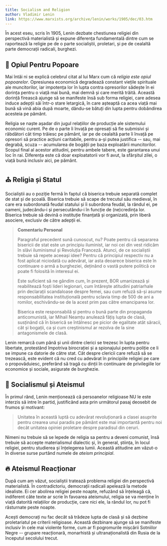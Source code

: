 ```yaml
---
title: Socialism and Religion
author: Vladimir Lenin
link: https://www.marxists.org/archive/lenin/works/1905/dec/03.htm
---
```


În acest eseu, scris în 1905, Lenin dezbate chestiunea religiei din perspectivă materialistă și expune diferența fundamentală dintre cum se raportează la religie pe de o parte socialiștii, proletari, și pe de cealaltă parte democrații radicali, burghezi.

## 💊 Opiul Pentru Popoare

Mai întâi ni se explică celebrul citat al lui Marx cum că _religia este opiul popoarelor_. Opresiunea economică degradează constant viețile spirituale ale muncitorilor, iar impotența lor în lupta contra opresorilor sădește în ei dorința pentru o viață mai bună, mai demnă și care merită trăită. Această dorință firească ajunge să se manifeste însă sub forma religiei, care adesea induce adepții săi într-o stare letargică, în care așteaptă ca acea viață mai bună să vină abia după moarte, dându-se bătuți din lupta pentru dobândirea acesteia pe pământ.

Religia se naște așadar din jugul relațiilor de producție ale sistemului economic curent. Pe de o parte îi învață pe opresați să fie submisivi și răbdători cât timp trăiesc pe pământ, iar pe de cealaltă parte îi învață pe opresori să practice acțiuni caritabile, pentru a-și putea justifica -- sau, mai degrabă, scuza -- acumularea de bogății pe baza exploatării muncitorilor. Scopul final al acestor atitudini, pentru ambele tabere, este garantarea unui loc în rai. Diferența este că doar exploatatorii vor fi avut, la sfârșitul zilei, o viață bună inclusiv aici, pe pământ.

## ⛪️ Religia și Statul

Socialiștii au o poziție fermă în faptul că biserica trebuie separată complet de stat și de școală. Biserica trebuie să scape de trecutul său medieval, în care era subordonată feudal statului și îi subordona feudal, la rândul ei, pe oameni, judecându-i și persecutându-i în funcție de (ne)credința lor. Biserica trebuie să devină o instituție finanțată și organizată, prin liberă asociere, exclusiv de către adepții ei.

> **Comentariu Personal**
>
> Paragraful precedent sună cunoscut, nu? Poate pentru că separarea bisericii de stat este un principiu iluminist, iar noi cei din vest ridicăm în slăvi iluminismul și Revoluția Franceză. Atunci, de ce socialiștii trebuie să repete aceeași idee? Pentru că principiul respectiv nu a fost aplicat niciodată cu adevărat, iar asta deoarece biserica este în continuare o armă a burgheziei, deținând o vastă putere politică ce poate fi folosită în interesul ei.
>
> Este suficient să ne gândim cum, în prezent, BOR umanizează și reabilitează foști lideri legionari, cum întărește atitudini patriarhale prin declarații scandaloase despre femei, sau cum refuză să-și asume responsabilitatea instituțională pentru sclavia timp de 500 de ani a romilor, eschivându-se de la acest prim pas către emanciparea lor.
>
> Biserica este responsabilă și pentru o bună parte din propaganda anticomunistă, iar Mihail Neamțu anulează fățiș lupta de clasă, susținând că în biserică se întâlnesc pe picior de egalitate atât săracii, cât și bogații, ca și cum creștinismul ar rezolva de la sine antagonismele de clasă.

Lenin remarcă cum până și unii dintre clerici se trezesc în lupta pentru libertate, protestând împotriva birocrației și a spionajului pentru poliție ce li se impune ca datorie de către stat. Cât despre clericii care refuză să se trezească, este evident că nu cred cu adevărat în principiile religiei pe care o propovăduiesc, preferând să tragă cu dinții în continuare de privilegiile lor economice și sociale, asigurate de burghezie.

## 🌹 Socialismul și Ateismul

În primul rând, Lenin menționează că persoanelor religioase NU le este interzis să intre în partid, justificând asta prin următorul pasaj deosebit de frumos și motivant:

> Unitatea în această luptă cu adevărat revoluționară a clasei asuprite pentru crearea unui paradis pe pământ este mai importantă pentru noi decât unitatea opiniei proletare despre paradisul din ceruri.

Nimeni nu trebuie să se lepede de religia sa pentru a deveni comunist, însă trebuie să accepte materialismul dialectic și, în general, știința, în locul religiei, pentru studierea și înțelegerea lumii. Această atitudine am văzut-o în diverse surse purtând numele de _ateism principial_.

## 🔥 Ateismul Reacționar

După cum am văzut, socialiștii tratează problema religiei din perspectivă materialistă. În contradictoriu, democrații radicali apelează la metode idealiste. Ei cer abolirea religiei peste noapte, refuzând să înțeleagă că, indiferent câte texte ar scrie în favoarea ateismului, religia se va menține în viață datorită relațiilor de producție, care nici ele, la rândul lor, nu pot fi răsturnate peste noapte.

Acești democrați nu fac decât să trădeze lupta de clasă și să dezbine proletariatul pe criterii religioase. Această dezbinare ajunge să se manifeste inclusiv în cele mai violente forme, cum ar fi pogromurile mișcării Sotniilor Negre -- grupare reacționară, monarhistă și ultranaționalistă din Rusia de la începutul secolului trecut.
